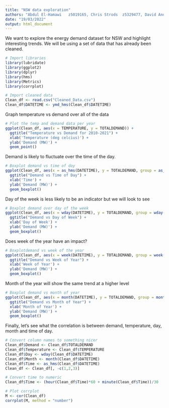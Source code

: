 ```yaml
---
title: "NSW data exploration"
authors: "Abdul	El-Hamawi	z5019165, Chris	Strods	z5329477, David Anderson z5343521, Jamie	Twiss	z5353394, Shubhankar	Dutta	z5304573, Sonal	Chawla	z5092985"
date: "19/03/2022"
output: html_document
---
```


We want to explore the energy demand dataset for NSW and highlight interesting trends.
We will be using a set of data that has already been cleaned.

```r
# Import libraries
library(lubridate)
library(ggplot2)
library(dplyr)
library(hms)
library(Metrics)
library(corrplot)

# Import cleaned data
Clean_df <- read.csv("Cleaned_Data.csv")
Clean_df$DATETIME <- ymd_hms(Clean_df$DATETIME)
```
Graph temperature vs demand over all of the data

```r
# Plot the temp and demand data per year
ggplot(Clean_df, aes(x = TEMPERATURE, y = TOTALDEMAND)) +
  ggtitle("Temperature vs Demand for 2010-2021") +
  xlab('Temperature (deg celcius)') +
  ylab('Demand (MW)') +
  geom_point()
```

Demand is likely to fluctuate over the time of the day.

```r
# Boxplot demand vs time of day
ggplot(Clean_df, aes(x = as_hms(DATETIME), y = TOTALDEMAND, group = as_hms(DATETIME))) +
  ggtitle("Demand vs Time of Day") +
  xlab('Time') +
  ylab('Demand (MW)') +
  geom_boxplot()
```
Day of the week is less likely to be an indicator but we will look to see

```r
# Boxplot demand over day of the week
ggplot(Clean_df, aes(x = wday(DATETIME), y = TOTALDEMAND, group = wday(DATETIME))) +
  ggtitle("Demand vs Day of Week") +
  xlab('Day of Week') +
  ylab('Demand (MW)') +
  geom_boxplot()
```

Does week of the year have an impact?

```r
# Boxplotdemand vs week of the year
ggplot(Clean_df, aes(x = week(DATETIME), y = TOTALDEMAND, group = week(DATETIME))) +
  ggtitle("Demand vs Week of Year") +
  xlab('Week of Year') +
  ylab('Demand (MW)') +
  geom_boxplot()
```
Month of the year will show the same trend at a higher level

```r
# Boxplot demand vs month of year
ggplot(Clean_df, aes(x = month(DATETIME), y = TOTALDEMAND, group = month(DATETIME))) +
  ggtitle("Demand vs Month of Year") +
  xlab('Month of Year') +
  ylab('Demand (MW)') +
  geom_boxplot()
```

Finally, let's see what the correlation is between demand, temperature, day, month and time of day.

```r
# Convert column names to something nicer
Clean_df$Demand <- Clean_df$TOTALDEMAND
Clean_df$Temperature <- Clean_df$TEMPERATURE
Clean_df$Day <- wday(Clean_df$DATETIME)
Clean_df$Month <- month(Clean_df$DATETIME)
Clean_df$Time <- as_hms(Clean_df$DATETIME)
Clean_df <- Clean_df[, -c(1,2,3)]

# Convert time to numeric
Clean_df$Time <- (hour(Clean_df$Time)*60 + minute(Clean_df$Time))/30

# Plot corrplot
M <- cor(Clean_df)
corrplot(M, method = "number")
```


